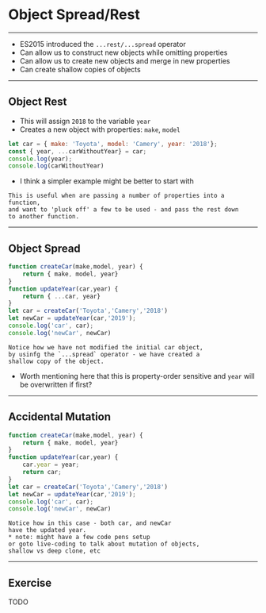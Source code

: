 # Object Spread/Rest 

---

- ES2015 introduced the `...rest/...spread` operator
- Can allow us to construct new objects while omitting properties
- Can allow us to create new objects and merge in new properties
- Can create shallow copies of objects 

---

## Object Rest

- This will assign `2018` to the variable `year`
- Creates a new object with properties: `make`, `model`
    
```js
let car = { make: 'Toyota', model: 'Camery', year: '2018'};
const { year, ...carWithoutYear} = car;
console.log(year);
console.log(carWithoutYear)
```

* I think a simpler example might be better to start with

```notes
This is useful when are passing a number of properties into a function,
and want to 'pluck off' a few to be used - and pass the rest down
to another function. 
```

---
## Object Spread 

```js
function createCar(make,model, year) {
    return { make, model, year}
}
function updateYear(car,year) { 
    return { ...car, year}
}
let car = createCar('Toyota','Camery','2018')
let newCar = updateYear(car,'2019');
console.log('car', car);
console.log('newCar', newCar)
```

```notes
Notice how we have not modified the initial car object,
by usinfg the `...spread` operator - we have created a
shallow copy of the object.
```

* Worth mentioning here that this is property-order sensitive and `year` will be overwritten if first?

---

## Accidental Mutation

```js
function createCar(make,model, year) {
    return { make, model, year}
}
function updateYear(car,year) { 
    car.year = year;
    return car;
}
let car = createCar('Toyota','Camery','2018')
let newCar = updateYear(car,'2019');
console.log('car', car);
console.log('newCar', newCar)
```

```notes
Notice how in this case - both car, and newCar 
have the updated year.
* note: might have a few code pens setup 
or goto live-coding to talk about mutation of objects,
shallow vs deep clone, etc
```
---

## Exercise

TODO
